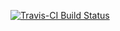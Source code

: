 [![Travis-CI Build Status](https://travis-ci.org/pradeepshekade/coursera1.svg?branch=master)](https://travis-ci.org/pradeepshekade/coursera1)
